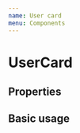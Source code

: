```yaml
---
name: User card
menu: Components
---
```



# UserCard

## Properties

<PropsTable of={UserCard} />

## Basic usage

<Playground>
  <UserCard
    user={{
      displayName: 'Jon Skeet',
      reputation: 1088779,
      profileImage:
        'https://www.gravatar.com/avatar/6d8ebb117e8d83d74ea95fbdd0f87e13?s=128&d=identicon&r=PG'
    }}
  />
</Playground>
